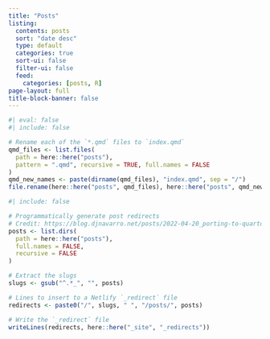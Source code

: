 ```yaml
---
title: "Posts"
listing:
  contents: posts
  sort: "date desc"
  type: default
  categories: true
  sort-ui: false
  filter-ui: false
  feed:
    categories: [posts, R]
page-layout: full
title-block-banner: false
---
```


```r
#| eval: false
#| include: false

# Rename each of the `*.qmd` files to `index.qmd`
qmd_files <- list.files(
  path = here::here("posts"),
  pattern = ".qmd", recursive = TRUE, full.names = FALSE
)
qmd_new_names <- paste(dirname(qmd_files), "index.qmd", sep = "/")
file.rename(here::here("posts", qmd_files), here::here("posts", qmd_new_names))
```


```r
#| include: false

# Programmatically generate post redirects
# Credit: https://blog.djnavarro.net/posts/2022-04-20_porting-to-quarto/#netlify-redirects
posts <- list.dirs(
  path = here::here("posts"),
  full.names = FALSE,
  recursive = FALSE
)

# Extract the slugs
slugs <- gsub("^.*_", "", posts)

# Lines to insert to a Netlify `_redirect` file
redirects <- paste0("/", slugs, " ", "/posts/", posts)

# Write the `_redirect` file
writeLines(redirects, here::here("_site", "_redirects"))
```

